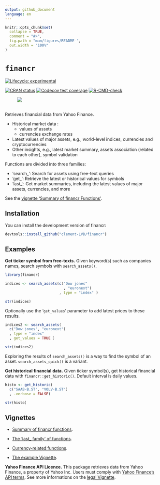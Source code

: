 ```yaml
---
output: github_document
language: en
---
```


```r
knitr::opts_chunk$set(
  collapse = TRUE,
  comment = "#>",
  fig.path = "man/figures/README-",
  out.width = "100%"
)

```

# `financr`

<!-- badges: start -->
[![Lifecycle: experimental](https://img.shields.io/badge/lifecycle-experimental-orange.svg)](https://lifecycle.r-lib.org/articles/stages.html#experimental)

[![CRAN status](https://www.r-pkg.org/badges/version/financr)](https://CRAN.R-project.org/package=financr)
[![Codecov test coverage](https://codecov.io/gh/Clement-LVD/financr/graph/badge.svg)](https://app.codecov.io/gh/Clement-LVD/financr)
[![R-CMD-check](https://github.com/Clement-LVD/financr/actions/workflows/R-CMD-check.yaml/badge.svg)](https://github.com/Clement-LVD/financr/actions/workflows/R-CMD-check.yaml)
<!-- badges: end -->

![ ](https://img.shields.io/badge/Package-bold?style=flat&logoColor=black&logoSize=2&label=R&labelColor=black&color=green)

Retrieves financial data from Yahoo Finance.

- Historical market data :
    - values of assets
    - currencies exchange rates
- Latest values of major assets, e.g., world-level indices, currencies and cryptocurrencies
- Other insights, e.g., latest market summary, assets association (related to each other), symbol validation


Functions are divided into three families:

- 'search_': Search for assets using free-text queries
- 'get_': Retrieve the latest or historical values for symbols
- 'last_': Get market summaries, including the latest values of major assets, currencies, and more



See the [vignette 'Summary of financr Functions'](https://clement-lvd.github.io/financr/articles/Functions_summary.html).
          
## Installation

You can install the development version of financr:

``` r
devtools::install_github("clement-LVD/financr")
```

## Examples

**Get ticker symbol from free-texts.** Given keyword(s) such as companies names, search symbols with `search_assets()`.

```r
library(financr)

indices <- search_assets(c("Dow jones"
                           , "euronext")
                         , type = "index" )

str(indices)
```


Optionally use the '`get_values`' parameter to add latest prices to these results.

```r
indices2 <- search_assets(
  c("Dow jones", "euronext")
  , type = "index"
  , get_values = TRUE )

str(indices2)
```

Exploring the results of `search_assets()` is a way to find the symbol of an asset. `search_assets_quick()` is a variant.

**Get historical financial data.**  Given ticker symbol(s), get historical financial data with `financr::get_historic()`. Default interval is daily values.

```r
histo <- get_historic(
  c("SAAB-B.ST", "VOLV-B.ST")
  , .verbose = FALSE)

str(histo)

```

 
## Vignettes

- [Summary of financr functions](https://clement-lvd.github.io/financr/articles/Functions_summary.html).

- [The 'last_ family' of functions](https://clement-lvd.github.io/financr/articles/last_family.html).

- [Currency-related functions](https://clement-lvd.github.io/financr/articles/currencies.html).
 
- [The example Vignette](https://clement-lvd.github.io/financr/articles/example.html).

**Yahoo Finance API Licence.** This package retrieves data from Yahoo Finance, a property of Yahoo Inc. Users must comply with [Yahoo Finance's API terms](https://legal.yahoo.com/us/en/yahoo/terms/product-atos/apiforydn/index.html). See more informations on the [legal Vignette](https://clement-lvd.github.io/financr/articles/About_the_Yahoo_Finance_License.html).
